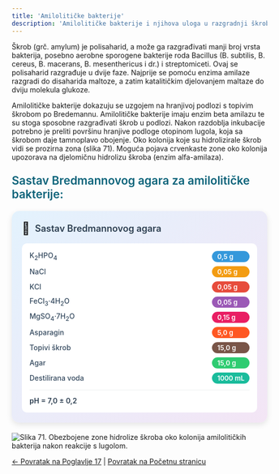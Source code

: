 ```yaml
---
title: 'Amilolitičke bakterije'
description: 'Amilolitičke bakterije i njihova uloga u razgradnji škroba'
---
```



Škrob (grč. amylum) je polisaharid, a može ga razgrađivati manji broj vrsta bakterija, posebno aerobne sporogene bakterije roda Bacillus (B. subtilis, B. cereus, B. macerans, B. mesenthericus i dr.) i streptomiceti. Ovaj se polisaharid razgrađuje u dvije faze. Najprije se pomoću enzima amilaze razgradi do disaharida maltoze, a zatim katalitičkim djelovanjem maltaze do dviju molekula glukoze.

Amilolitičke bakterije dokazuju se uzgojem na hranjivoj podlozi s topivim škrobom po Bredemannu. Amilolitičke bakterije imaju enzim beta amilazu te su stoga sposobne razgrađivati škrob u podlozi. Nakon razdoblja inkubacije potrebno je preliti površinu hranjive podloge otopinom lugola, koja sa škrobom daje tamnoplavo obojenje. Oko kolonija koje su hidrolizirale škrob vidi se prozirna zona (slika 71). Moguća pojava crvenkaste zone oko kolonija upozorava na djelomičnu hidrolizu škroba (enzim alfa-amilaza).

<h3 style="color: #096279; font-size: 1.4rem; font-weight: 600; margin: 1.5rem 0 1rem 0;">Sastav Bredmannovog agara za amilolitičke bakterije:</h3>

<div style="max-width: 520px; background: linear-gradient(135deg, #e3f2fd 0%, #f3e5f5 100%); border-radius: 15px; padding: 20px; box-shadow: 0 4px 12px rgba(0,0,0,0.1); margin: 20px auto;">
  <div style="display: flex; align-items: center; margin-bottom: 15px;">
    <span style="font-size: 24px; margin-right: 10px;">🧫</span>
    <h3 style="margin: 0; color: #2c3e50; font-weight: 600; font-size: 18px;">Sastav Bredmannovog agara</h3>
  </div>
  <div style="background: white; border-radius: 10px; padding: 15px;">
    <div style="display: grid; grid-template-columns: minmax(0, 1fr) auto; gap: 8px 15px; align-items: center;">
      <span style="font-weight: 500; color: #34495e; font-size: 14px;">K<sub>2</sub>HPO<sub>4</sub></span>
      <span style="background: #3498db; color: white; padding: 3px 10px; border-radius: 15px; font-size: 13px; font-weight: 600;">0,5 g</span>
      <span style="font-weight: 500; color: #34495e; font-size: 14px;">NaCl</span>
      <span style="background: #f39c12; color: white; padding: 3px 10px; border-radius: 15px; font-size: 13px; font-weight: 600;">0,05 g</span>
      <span style="font-weight: 500; color: #34495e; font-size: 14px;">KCl</span>
      <span style="background: #e74c3c; color: white; padding: 3px 10px; border-radius: 15px; font-size: 13px; font-weight: 600;">0,05 g</span>
      <span style="font-weight: 500; color: #34495e; font-size: 14px;">FeCl<sub>3</sub>·4H<sub>2</sub>O</span>
      <span style="background: #9b59b6; color: white; padding: 3px 10px; border-radius: 15px; font-size: 13px; font-weight: 600;">0,05 g</span>
      <span style="font-weight: 500; color: #34495e; font-size: 14px;">MgSO<sub>4</sub>·7H<sub>2</sub>O</span>
      <span style="background: #e91e63; color: white; padding: 3px 10px; border-radius: 15px; font-size: 13px; font-weight: 600;">0,15 g</span>
      <span style="font-weight: 500; color: #34495e; font-size: 14px;">Asparagin</span>
      <span style="background: #ff5722; color: white; padding: 3px 10px; border-radius: 15px; font-size: 13px; font-weight: 600;">5,0 g</span>
      <span style="font-weight: 500; color: #34495e; font-size: 14px;">Topivi škrob</span>
      <span style="background: #795548; color: white; padding: 3px 10px; border-radius: 15px; font-size: 13px; font-weight: 600;">15,0 g</span>
      <span style="font-weight: 500; color: #34495e; font-size: 14px;">Agar</span>
      <span style="background: #2ecc71; color: white; padding: 3px 10px; border-radius: 15px; font-size: 13px; font-weight: 600;">15,0 g</span>
      <span style="font-weight: 500; color: #34495e; font-size: 14px;">Destilirana voda</span>
      <span style="background: #1abc9c; color: white; padding: 3px 10px; border-radius: 15px; font-size: 13px; font-weight: 600;">1000 mL</span>
    </div>
    <div style="margin-top: 12px; padding-top: 12px; border-top: 1px solid #ecf0f1;">
      <span style="font-weight: 600; color: #2c3e50; font-size: 14px;">pH = 7,0 ± 0,2</span>
    </div>
  </div>
</div>

![Slika 71. Obezbojene zone hidrolize škroba oko kolonija amilolitičkih bakterija nakon reakcije s lugolom.](/images/slika71.jpg)

[← Povratak na Poglavlje 17](../) | [Povratak na Početnu stranicu](/)
